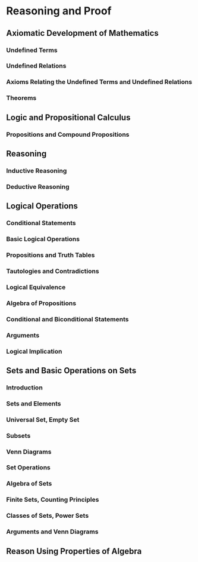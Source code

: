 # Reasoning and Proof

## Axiomatic Development of Mathematics

### Undefined Terms

### Undefined Relations

### Axioms Relating the Undefined Terms and Undefined Relations

### Theorems

## Logic and Propositional Calculus

### Propositions and Compound Propositions

## Reasoning

### Inductive Reasoning

### Deductive Reasoning

## Logical Operations

### Conditional Statements

### Basic Logical Operations

### Propositions and Truth Tables

### Tautologies and Contradictions

### Logical Equivalence

### Algebra of Propositions

### Conditional and Biconditional Statements

### Arguments

### Logical Implication

## Sets and Basic Operations on Sets

### Introduction

### Sets and Elements

### Universal Set, Empty Set

### Subsets

### Venn Diagrams

### Set Operations

### Algebra of Sets

### Finite Sets, Counting Principles

### Classes of Sets, Power Sets

### Arguments and Venn Diagrams

## Reason Using Properties of Algebra
